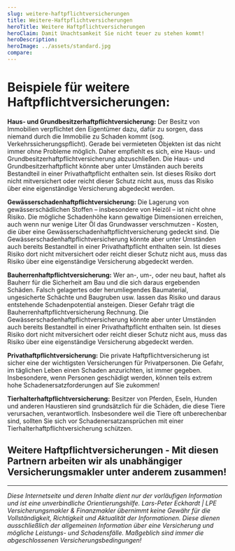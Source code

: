 ```yaml
---
slug: weitere-haftpflichtversicherungen
title: Weitere-Haftpflichtversicherungen
heroTitle: Weitere Haftpflichtversicherungen
heroClaim: Damit Unachtsamkeit Sie nicht teuer zu stehen kommt!
heroDescription: 
heroImage: ../assets/standard.jpg
compare: 
---
```


<ProvenExpert />

# Beispiele für weitere Haftpflichtversicherungen:

**Haus- und Grundbesitzerhaftpflichtversicherung:** Der Besitz von Immobilien verpflichtet den Eigentümer dazu, dafür zu sorgen, dass niemand durch die Immobilie zu Schaden kommt (sog. Verkehrssicherungspflicht). Gerade bei vermieteten Objekten ist das nicht immer ohne Probleme möglich. Daher empfiehlt es sich, eine Haus- und Grundbesitzerhaftpflichtversicherung abzuschließen. Die Haus- und Grundbesitzerhaftpflicht könnte aber unter Umständen auch bereits Bestandteil in einer Privathaftpflicht enthalten sein. Ist dieses Risiko dort nicht mitversichert oder reicht dieser Schutz nicht aus, muss das Risiko über eine eigenständige Versicherung abgedeckt werden.

**Gewässerschadenhaftpflichtversicherung:** Die Lagerung von gewässerschädlichen Stoffen – insbesondere von Heizöl – ist nicht ohne Risiko. Die mögliche Schadenhöhe kann gewaltige Dimensionen erreichen, auch wenn nur wenige Liter Öl das Grundwasser verschmutzen - Kosten, die über eine Gewässerschadenhaftpflichtversicherung gedeckt sind. Die Gewässerschadenhaftpflichtversicherung könnte aber unter Umständen auch bereits Bestandteil in einer Privathaftpflicht enthalten sein. Ist dieses Risiko dort nicht mitversichert oder reicht dieser Schutz nicht aus, muss das Risiko über eine eigenständige Versicherung abgedeckt werden.

**Bauherrenhaftpflichtversicherung:** Wer an-, um-, oder neu baut, haftet als Bauherr für die Sicherheit am Bau und die sich daraus ergebenden Schäden. Falsch gelagertes oder herumliegendes Baumaterial, ungesicherte Schächte und Baugruben usw. lassen das Risiko und daraus entstehende Schadenpotential ansteigen. Dieser Gefahr trägt die Bauherrenhaftpflichtversicherung Rechnung. Die Gewässerschadenhaftpflichtversicherung könnte aber unter Umständen auch bereits Bestandteil in einer Privathaftpflicht enthalten sein. Ist dieses Risiko dort nicht mitversichert oder reicht dieser Schutz nicht aus, muss das Risiko über eine eigenständige Versicherung abgedeckt werden.

**Privathaftpflichtversicherung:** Die private Haftpflichtversicherung ist sicher eine der wichtigsten Versicherungen für Privatpersonen. Die Gefahr, im täglichen Leben einen Schaden anzurichten, ist immer gegeben. Insbesondere, wenn Personen geschädigt werden, können teils extrem hohe Schadenersatzforderungen auf Sie zukommen!

**Tierhalterhaftpflichtversicherung:** Besitzer von Pferden, Eseln, Hunden und anderen Haustieren sind grundsätzlich für die Schäden, die diese Tiere verursachen, verantwortlich. Insbesondere weil die Tiere oft unberechenbar sind, sollten Sie sich vor Schadenersatzansprüchen mit einer Tierhalterhaftpflichtversicherung schützen.


<ContactAndCompareBox />
<ProvenExpert />

## Weitere Haftpflichtversicherungen - Mit diesen Partnern arbeiten wir als unabhängiger Versicherungsmakler unter anderem zusammen!
<InsurancesBox title='Sachversicherungsgesellschaften'/>

---

_Diese Internetseite und deren Inhalte dient nur der vorläufigen Information und ist eine unverbindliche Orientierungshilfe. Lars-Peter Eckhardt | LPE Versicherungsmakler & Finanzmakler übernimmt keine Gewähr für die Vollständigkeit,
Richtigkeit und Aktualität der Informationen. Diese dienen ausschließlich der allgemeinen Information über eine Versicherung und mögliche Leistungs- und Schadensfälle. Maßgeblich sind immer die abgeschlossenen Versicherungsbedingungen!_